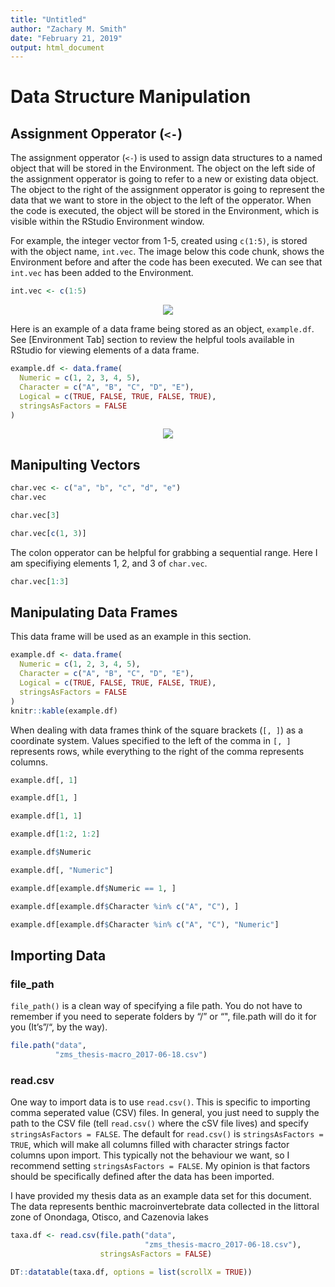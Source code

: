 ```yaml
---
title: "Untitled"
author: "Zachary M. Smith"
date: "February 21, 2019"
output: html_document
---
```


# Data Structure Manipulation

## Assignment Opperator (`<-`)

The assignment opperator (`<-`) is used to assign data structures to a named object that will be stored in the Environment. The object on the left side of the assignment opperator is going to refer to a new or existing data object. The object to the right of the assignment opperator is going to represent the data that we want to store in the object to the left of the opperator. When the code is executed, the object will be stored in the Environment, which is visible within the RStudio Environment window.

For example, the integer vector from 1-5, created using `c(1:5)`, is stored with the object name, `int.vec`. The image below this code chunk, shows the Environment before and after the code has been executed. We can see that `int.vec` has been added to the Environment.
```r
int.vec <- c(1:5)
```

<center>
![](images/data_structure_manipulation/vec_in_env.png)
</center>

Here is an example of a data frame being stored as an object, `example.df`. See [Environment Tab] section to review the helpful tools available in RStudio for viewing elements of a data frame.
```r
example.df <- data.frame(
  Numeric = c(1, 2, 3, 4, 5),
  Character = c("A", "B", "C", "D", "E"),
  Logical = c(TRUE, FALSE, TRUE, FALSE, TRUE),
  stringsAsFactors = FALSE
)
```

<center>
![](images/data_structure_manipulation/df_in_env.png)
</center>

## Manipulting Vectors

```r
char.vec <- c("a", "b", "c", "d", "e")
char.vec
```

```r
char.vec[3]
```
```r
char.vec[c(1, 3)]
```

The colon opperator can be helpful for grabbing a sequential range. Here I am specifiying elements 1, 2, and 3 of `char.vec`.
```r
char.vec[1:3]
```

## Manipulating Data Frames

This data frame will be used as an example in this section.
```r
example.df <- data.frame(
  Numeric = c(1, 2, 3, 4, 5),
  Character = c("A", "B", "C", "D", "E"),
  Logical = c(TRUE, FALSE, TRUE, FALSE, TRUE),
  stringsAsFactors = FALSE
)
knitr::kable(example.df)
```

When dealing with data frames think of the square brackets (`[, ]`) as a coordinate system. Values specified to the left of the comma in `[, ]` represents rows, while everything to the right of the comma represents columns. 
```r
example.df[, 1]
```
```r
example.df[1, ]
```

```r
example.df[1, 1]
```

```r
example.df[1:2, 1:2]
```

```r
example.df$Numeric
```

```r
example.df[, "Numeric"]
```

```r
example.df[example.df$Numeric == 1, ]
```

```r
example.df[example.df$Character %in% c("A", "C"), ]
```

```r
example.df[example.df$Character %in% c("A", "C"), "Numeric"]
```

## Importing Data

### file_path

`file_path()` is a clean way of specifying a file path. You do not have to remember if you need to seperate folders by "/" or "\", file.path will do it for you (It's "/", by the way).
```r
file.path("data",
          "zms_thesis-macro_2017-06-18.csv")
```

### read.csv

One way to import data is to use `read.csv()`. This is specific to importing comma seperated value (CSV) files. In general, you just need to supply the path to the CSV file (tell `read.csv()` where the cSV file lives) and specify `stringsAsFactors = FALSE`. The default for `read.csv()` is `stringsAsFactors = TRUE`, which will make all columns filled with character strings factor columns upon import. This typically not the behaviour we want, so I recommend setting `stringsAsFactors = FALSE`. My opinion is that factors should be specifically defined after the data has been imported.

I have provided my thesis data as an example data set for this document. The data represents benthic macroinvertebrate data collected in the littoral zone of Onondaga, Otisco, and Cazenovia lakes 
```r
taxa.df <- read.csv(file.path("data",
                              "zms_thesis-macro_2017-06-18.csv"),
                    stringsAsFactors = FALSE)

DT::datatable(taxa.df, options = list(scrollX = TRUE))
```

